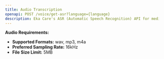```yaml
---
title: Audio Transcription
openapi: POST /voice/get-asr?language={language}
description: Eka Care's ASR (Automatic Speech Recognition) API for medical speech transcription converts spoken medical language into accurate text. It's designed to understand medical terminology, drug names, procedures, and diseases etc.
---
```


**Audio Requirements:**
- **Supported Formats:** wav, mp3, m4a
- **Preferred Sampling Rate:** 16kHz
- **File Size Limit:** 5MB